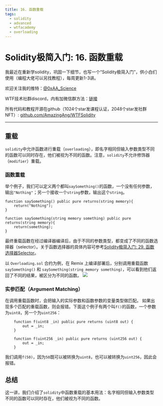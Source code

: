 ```yaml
---
title: 16. 函数重载
tags:
  - solidity
  - advanced
  - wtfacademy
  - overloading
---
```


# Solidity极简入门: 16. 函数重载

我最近在重新学solidity，巩固一下细节，也写一个“Solidity极简入门”，供小白们使用（编程大佬可以另找教程），每周更新1-3讲。

欢迎关注我的推特：[@0xAA_Science](https://twitter.com/0xAA_Science)

WTF技术社群discord，内有加微信群方法：[链接](https://discord.gg/5akcruXrsk)

所有代码和教程开源在github（1024个star发课程认证，2048个star发社群NFT）: [github.com/AmazingAng/WTFSolidity](https://github.com/AmazingAng/WTFSolidity)

-----

## 重载
`solidity`中允许函数进行重载（`overloading`），即名字相同但输入参数类型不同的函数可以同时存在，他们被视为不同的函数。注意，`solidity`不允许修饰器（`modifier`）重载。
### 函数重载
举个例子，我们可以定义两个都叫`saySomething()`的函数，一个没有任何参数，输出`"Nothing"`；另一个接收一个`string`参数，输出这个`string`。

```solidity
function saySomething() public pure returns(string memory){
    return("Nothing");
}

function saySomething(string memory something) public pure returns(string memory){
    return(something);
}
```

最终重载函数在经过编译器编译后，由于不同的参数类型，都变成了不同的函数选择器（selector）。关于函数选择器的具体内容可参考[Solidity极简入门: 29. 函数选择器Selector](https://github.com/AmazingAng/WTFSolidity/tree/main/29_Selector)。

以 `Overloading.sol` 合约为例，在 Remix 上编译部署后，分别调用重载函数 `saySomething()` 和 `saySomething(string memory something)`，可以看到他们返回了不同的结果，被区分为不同的函数。
![](./img/16-1.jpg)

### 实参匹配（Argument Matching）
在调用重载函数时，会把输入的实际参数和函数参数的变量类型做匹配。
如果出现多个匹配的重载函数，则会报错。下面这个例子有两个叫`f()`的函数，一个参数为`uint8`，另一个为`uint256`：
```solidity
    function f(uint8 _in) public pure returns (uint8 out) {
        out = _in;
    }

    function f(uint256 _in) public pure returns (uint256 out) {
        out = _in;
    }
```
我们调用`f(50)`，因为`50`既可以被转换为`uint8`，也可以被转换为`uint256`，因此会报错。

## 总结
这一讲，我们介绍了`solidity`中函数重载的基本用法：名字相同但输入参数类型不同的函数可以同时存在，他们被视为不同的函数。


